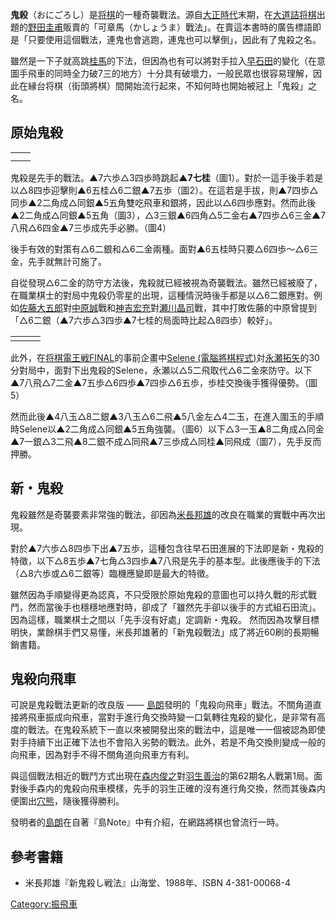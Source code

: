 '''鬼殺'''（おにごろし）是[[将棋|将棋]]的一種奇襲戰法。源自[[大正時代|大正時代]]末期，在[[大道詰将棋|大道詰将棋]]出題的[[野田圭甫|野田圭甫]]販賣的「可章馬（かしょうま）戰法」。在賣這本書時的廣告標語即是「只要使用這個戰法，連鬼也會逃跑，連鬼也可以擊倒」，因此有了鬼殺之名。

雖然是一下子就高跳[[桂馬|桂馬]]的下法，但因為也有可以將對手拉入[[cmn:石田流#.E6.97.A9.E7.9F.B3.E7.94.B0|早石田]]的變化（在意圖手飛車的同時全力破7三的地方）十分具有破壞力，一般民眾也很容易理解，因此在縁台将棋（街頭將棋）間開始流行起來，不知何時也開始被冠上「鬼殺」之名。

== 原始鬼殺 ==
{|
|
{{Shogi diagram|tleft|△持駒 '''無'''|lg|ng|sg|gg|kg|gg|sg|ng|lg|  |rg|  |  |  |  |  |bg|  |pg|pg|pg|pg|pg|pg|  |pg|pg|  |  |  |  |  |  |pg|  |  |  |  |  |  |  |  |  |  |  |  |  |ps|  |  |  |  |  |  |ps|ps|ns|ps|ps|ps|ps|ps|ps|  |bs|  |  |  |  |  |rs|  |ls|  |ss|gs|ks|gs|ss|ns|ls|▲持駒 '''無'''<br/>圖1 第3手至▲7七桂|=}}
|
{{Shogi diagram|tleft|△持駒 '''無'''|lg|ng|  |gg|kg|gg|sg|ng|lg|  |rg|  |sg|  |  |  |bg|  |pg|  |pg|pg|pg|pg|  |pg|pg|  |pg|  |  |  |  |pg|  |  |  |  |ps|ns| |  |  |  |  |  |  |  |  |  |  |  |  |  |ps|ps|  |ps|ps|ps|ps|ps|ps|  |bs|  |  |  |  |  |rs|  |ls|  |ss|gs|ks|gs|ss|ns|ls|▲持駒 '''無'''<br/>圖2 第7手至▲7五歩|=}}
|-
|
{{Shogi diagram|tleft|△持駒 角|lg|ng|  |gg|kg|gg|  |ng|lg|  |rg|  |sg|  |  |  |sg|  |pg|  |pg|  |pg|pg|  |pg|pg|  |pg|  |pg|  |  |pg|  |  |  |  |ps|ns|bs|  |  |  |  |  |  |  |  |  |  |  |  |  |ps|ps|  |ps|ps|ps|ps|ps|ps|  |  |  |  |  |  |  |rs|  |ls|  |ss|gs|ks|gs|ss|ns|ls|▲持駒 '''無'''<br/>圖3 第11手至▲5五角|=}}
|
{{Shogi diagram|tleft|△持駒 角二|lg|ng|  |  |kg|gg|  |ng|lg|  |rg|  |sg|  |  |  |  |  |pg|  |ts|  |pg|pg|sg|pg|pg|  |pg|  |gg|  |  |pg|  |  |  |  |  |ns|  |  |  |  |  |  |  |  |  |  |  |  |  |  |ps|ps|  |ps|ps|ps|ps|ps|ps|  |  |rs|  |  |  |  |  |  |ls|  |ss|gs|ks|gs|ss|ns|ls|▲持駒 歩二<br/>圖4 第19手至▲7三歩成|=}}
|}

鬼殺是先手的戰法。▲7六歩△3四歩時跳起'''▲7七桂'''（圖1）。對於一這手後手若是以△8四歩迎擊則▲6五桂△6二銀▲7五歩（圖2）。在這若是手拔，則▲7四歩△同歩▲2二角成△同銀▲5五角雙吃飛車和銀將，因此以△6四歩應對。然而此後▲2二角成△同銀▲5五角（圖3），△3三銀▲6四角△5二金右▲7四歩△6三金▲7八飛△6四金▲7三歩成先手必勝。（圖4）

後手有效的對策有△6二銀和△6二金兩種。面對▲6五桂時只要△6四歩～△6三金，先手就無計可施了。

自從發現△6二金的防守方法後，鬼殺就已經被視為奇襲戰法。雖然已經被廢了，在職業棋士的對局中鬼殺仍零星的出現，這種情況時後手都是以△6二銀應對。例如[[佐藤大五郎|佐藤大五郎]]對[[中原誠|中原誠]]戰和[[神吉宏充|神吉宏充]]對[[瀬川晶司|瀬川晶司]]戰，其中打敗佐藤的中原曾提到「△6二銀（▲7六歩△3四歩▲7七桂的局面時比起△8四歩）較好」。

{|
|
{{Shogi diagram|tleft|△持駒 桂|lg|ng|sg|  |kg|gg|sg|ng|lg|  |  |gg|  |rg|  |  |bg|  |pg|pg|  |  |pg|pg|  |pg|pg|  |  |ps|  |  |  |pg|  |  |  |  |  |pg|  |  |  |  |  |  |  |  |  |  |  |  |  |  |ps|ps|  |ps|ps|ps|ps|ps|ps|  |bs|rs|  |  |  |  |  |  |ls|  |ss|gs|ks|gs|ss|ns|ls|▲持ち駒 歩<br/>圖5 第12手至△6五歩|=}}
|
{{Shogi diagram|tleft|△持駒 角桂|lg|ng|  |  |  |gg|  |ng|lg|  |sg|gg|rg|  |kg|  |sg|  |pg|pg|  |  |pg|pg|  |pg|pg|  |  |ps|  |  |  |pg|  |  |  |  |  |pg|bs|  |  |  |  |  |  |  |  |  |  |  |  |  |ps|ps|  |ps|ps|ps|ps|ps|ps|  |  |rs|  |gs|  |ks|  |  |ls|  |ss|  |  |gs|ss|ns|ls|▲持駒 歩<br/>圖6 第21手至▲5五角|=}}
|
{{Shogi diagram|tleft|△持駒 角二銀桂歩|lg|  |  |  |  |gg|kg|ng|lg|  |rg|  |  |  |  |  |sg|  |pg|pg|ds|  |pg|pg|  |pg|pg|  |  |  |  |  |  |pg|  |  |  |  |  |pg|  |  |  |  |  |  |  |  |  |  |  |  |  |  |ps|ps|  |ps|ps|ps|ps|ps|ps|  |  |  |  |gs|  |ks|  |  |ls|  |ss|  |  |gs|ss|ns|ls|▲持駒 金桂歩<br/>圖7 第31手至▲7三同飛成|=}}
|}

此外，在[[コンピュータ将棋#第3回将棋電王戦|将棋電王戦FINAL]]的事前企畫中[[Selene_(電腦將棋程式)|Selene (電腦將棋程式)]]対[[永瀬拓矢|永瀬拓矢]]的30分對局中，面對下出鬼殺的Selene，永瀬以△5二飛取代△6二金來防守。以下▲7八飛△7二金▲7五歩△6四歩▲7四歩△6五歩，歩桂交換後手獲得優勢。（圖5）

然而此後▲4八玉△8二銀▲3八玉△6二飛▲5八金左△4二玉，在進入圍玉的手順時Selene以▲2二角成△同銀▲5五角強襲。（圖6）以下△3一玉▲8二角成△同金▲7一銀△3二飛▲8二銀不成△同飛▲7三歩成△同桂▲同飛成（圖7），先手反而押勝。

== 新・鬼殺 ==
鬼殺雖然是奇襲要素非常強的戰法，卻因為[[米長邦雄|米長邦雄]]的改良在職業的實戰中再次出現。

對於▲7六歩△8四歩下出▲7五歩，這種包含往早石田進展的下法即是新・鬼殺的特徵，以下△8五歩▲7七角△3四歩▲7八飛是先手的基本型。此後應後手的下法（△8六歩或△6二銀等）臨機應變即是最大的特徵。

雖然因為手順變得更為認真，不只受限於原始鬼殺的意圖也可以持久戰的形式戰鬥，然而當後手也穩穩地應對時，卻成了「雖然先手卻以後手的方式組石田流」。因為這樣，職業棋士之間以「先手沒有好處」定調新・鬼殺。
然而因為攻擊目標明快，業餘棋手們又易懂，米長邦雄著的「新鬼殺戰法」成了將近60刷的長期暢銷書籍。

== 鬼殺向飛車 ==
可說是鬼殺戰法更新的改良版 —— [[島朗|島朗]]發明的「鬼殺向飛車」戰法。不關角道直接將飛車振成向飛車，當對手進行角交換時變一口氣轉往鬼殺的變化，是非常有高度的戰法。在鬼殺系統下一直以來被開發出來的戰法中，這是唯一一個被認為即使對手持續下出正確下法也不會陷入劣勢的戰法。此外，若是不角交換則變成一般的向飛車，因為對手不得不關角道向飛車方有利。

與這個戰法相近的戰鬥方式出現在[[森内俊之|森内俊之]]對[[羽生善治|羽生善治]]的第62期名人戰第1局。面對後手森内的鬼殺向飛車模樣，先手的羽生正確的沒有進行角交換，然而其後森内便圍出[[穴熊|穴熊]]，隨後獲得勝利。

發明者的[[島朗|島朗]]在自著『島Note』中有介紹，在網路將棋也曾流行一時。

== 參考書籍 ==
* 米長邦雄『新鬼殺し戦法』山海堂、1988年、ISBN 4-381-00068-4

[[Category:振飛車|Category:振飛車]]